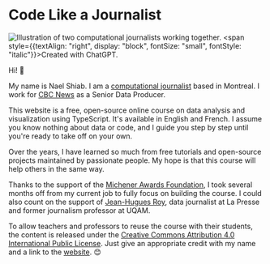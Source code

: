 
# Code Like a Journalist

![Illustration of two computational journalists working together.](/assets/sharing-v1.jpg)
<span style={{textAlign: "right", display: "block", fontSize: "small", fontStyle: "italic"}}>Created with ChatGPT.</span>

Hi! 👋

My name is Nael Shiab. I am a [computational journalist](https://www.naelshiab.com/) based in Montreal. I work for [CBC News](https://www.cbc.ca/news) as a Senior Data Producer.

This website is a free, open-source online course on data analysis and visualization using TypeScript. It's available in English and French. I assume you know nothing about data or code, and I guide you step by step until you're ready to take off on your own.

Over the years, I have learned so much from free tutorials and open-source projects maintained by passionate people. My hope is that this course will help others in the same way.

Thanks to the support of the [Michener Awards Foundation](https://www.michenerawards.ca/media-release/michener-awards-foundation-announces-its-2024-fellowships-winners/), I took several months off from my current job to fully focus on building the course. I could also count on the support of [Jean-Hugues Roy](https://github.com/jhroy), data journalist at La Presse and former journalism professor at UQAM.

To allow teachers and professors to reuse the course with their students, the content is released under the [Creative Commons Attribution 4.0 International Public License](https://creativecommons.org/licenses/by/4.0/?ref=chooser-v1). Just give an appropriate credit with my name and a link to the [website](https://www.code-like-a-journalist.com/). 😊


<NoticeIntro />





